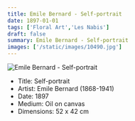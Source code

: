```yaml
---
title: Emile Bernard - Self-portrait
date: 1897-01-01
tags: ['Floral Art','Les Nabis']
draft: false
summary: Emile Bernard - Self-portrait
images: ['/static/images/10490.jpg']
---
```


![Emile Bernard - Self-portrait](/static/images/10490.jpg)

* Title: Self-portrait
* Artist: Emile Bernard (1868-1941)
* Date: 1897
* Medium: Oil on canvas
* Dimensions: 52 x 42 cm


